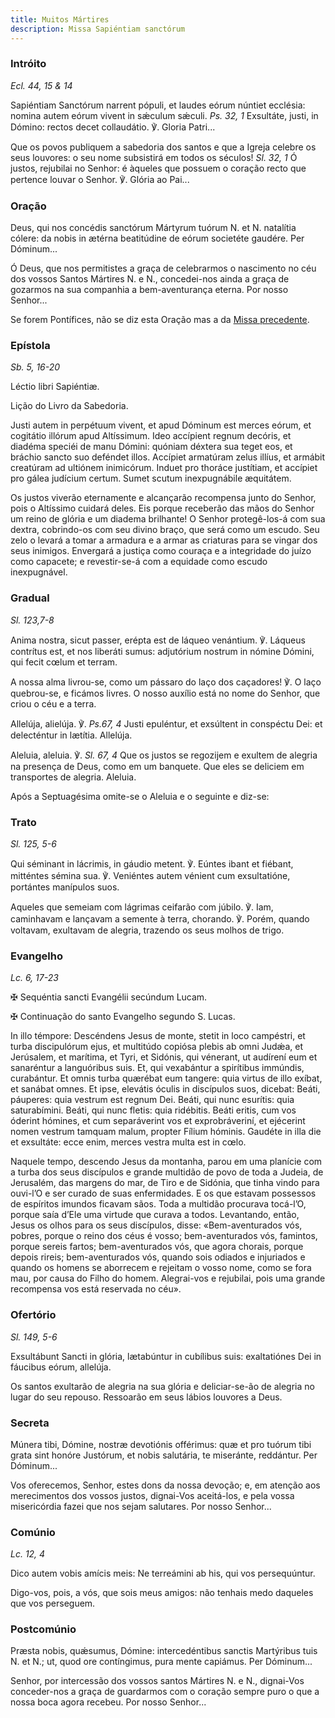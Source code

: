 ```yaml
---
title: Muitos Mártires
description: Missa Sapiéntiam sanctórum
---
```


### Intróito

<em>Ecl. 44, 15 & 14</em>

<div class="side-by-side not-content">

Sapiéntiam Sanctórum narrent pópuli, et laudes eórum núntiet ecclésia: nomina autem eórum vivent in sǽculum sǽculi. <em>Ps. 32, 1</em> Exsultáte, justi, in Dómino: rectos decet collaudátio. ℣. Gloria Patri...

Que os povos publiquem a sabedoria dos santos e que a Igreja celebre os seus louvores: o seu nome subsistirá em todos os séculos! <em>Sl. 32, 1</em> Ó justos, rejubilai no Senhor: é àqueles que possuem o coração recto que pertence louvar o Senhor. ℣. Glória ao Pai...

</div>

### Oração

<div class="side-by-side not-content">

Deus, qui nos concédis sanctórum Mártyrum tuórum <span class="text-red-500">N.</span> et <span class="text-red-500">N.</span> natalítia cólere: da nobis in ætérna beatitúdine de eórum societéte gaudére. Per Dóminum...

Ó Deus, que nos permitistes a graça de celebrarmos o nascimento no céu dos vossos Santos Mártires <span class="text-red-500">N.</span> e <span class="text-red-500">N.</span>, concedei-nos ainda a graça de gozarmos na sua companhia a bem-aventurança eterna. Por nosso Senhor...

</div>

Se forem Pontífices, não se diz esta Oração mas a da [Missa precedente](/missal/comum/6muitosmartires1#oração).

### Epístola

<em>Sb. 5, 16-20</em>

<div class="side-by-side not-content">

Léctio libri Sapiéntiæ.

Lição do Livro da Sabedoria.

Justi autem in perpétuum vivent, et apud Dóminum est merces eórum, et cogitátio illórum apud Altíssimum. Ideo accípient regnum decóris, et diadéma speciéi de manu Dómini: quóniam déxtera sua teget eos, et bráchio sancto suo deféndet illos. Accípiet armatúram zelus illíus, et armábit creatúram ad ultiónem inimicórum. Induet pro thoráce justítiam, et accípiet pro gálea judícium certum. Sumet scutum inexpugnábile æquitátem.

Os justos viverão eternamente e alcançarão recompensa junto do Senhor, pois o Altíssimo cuidará deles. Eis porque receberão das mãos do Senhor um reino de glória e um diadema brilhante! O Senhor protegê-los-á com sua dextra, cobrindo-os com seu divino braço, que será como um escudo. Seu zelo o levará a tomar a armadura e a armar as criaturas para se vingar dos seus inimigos. Envergará a justiça como couraça e a integridade do juízo como capacete; e revestir-se-á com a equidade como escudo inexpugnável.

</div>

### Gradual

<em>Sl. 123,7-8</em>

<div class="side-by-side not-content">

Anima nostra, sicut passer, erépta est de láqueo venántium. ℣. Láqueus contrítus est, et nos liberáti sumus: adjutórium nostrum in nómine Dómini, qui fecit cœlum et terram.

A nossa alma livrou-se, como um pássaro do laço dos caçadores! ℣. O laço quebrou-se, e ficámos livres. O nosso auxílio está no nome do Senhor, que criou o céu e a terra.

Allelúja, alielúja. ℣. <em>Ps.67, 4</em> Justi epuléntur, et exsúltent in conspéctu Dei: et delecténtur in lætítia. Allelúja.

Aleluia, aleluia. ℣. <em>Sl. 67, 4</em> Que os justos se regozijem e exultem de alegria na presença de Deus, como em um banquete. Que eles se deliciem em transportes de alegria. Aleluia.

</div>

<aside>Após a Septuagésima omite-se o Aleluia e o seguinte e diz-se:</aside>

### Trato

<em>Sl. 125, 5-6</em>

<div class="side-by-side not-content">

Qui séminant in lácrimis, in gáudio metent. ℣. Eúntes ibant et fiébant, mitténtes sémina sua. ℣. Veniéntes autem vénient cum exsultatióne, portántes manípulos suos.

Aqueles que semeiam com lágrimas ceifarão com júbilo. ℣. Iam, caminhavam e lançavam a semente à terra, chorando. ℣. Porém, quando voltavam, exultavam de alegria, trazendo os seus molhos de trigo.

</div>

### Evangelho

<em>Lc. 6, 17-23</em>

<div class="side-by-side not-content">

<span class="cross text-red-500">✠</span> Sequéntia sancti Evangélii secúndum Lucam.

<span class="cross text-red-500">✠</span> Continuação do santo Evangelho segundo S. Lucas.

In illo témpore: Descéndens Jesus de monte, stetit in loco campéstri, et turba discipulórum ejus, et multitúdo copiósa plebis ab omni Judǽa, et Jerúsalem, et marítima, et Tyri, et Sidónis, qui vénerant, ut audírení eum et sanaréntur a languóribus suis. Et, qui vexabántur a spirítibus immúndis, curabántur. Et omnis turba quærébat eum tangere: quia virtus de illo exíbat, et sanábat omnes. Et ipse, elevátis óculis in discípulos suos, dicebat: Beáti, páuperes: quia vestrum est regnum Dei. Beáti, qui nunc esurítis: quia saturabímini. Beáti, qui nunc fletis: quia ridébitis. Beáti eritis, cum vos óderint hómines, et cum separáverint vos et exprobráveriní, et ejécerint nomen vestrum tamquam malum, propter Fílium hóminis. Gaudéte in illa die et exsultáte: ecce enim, merces vestra multa est in cœlo.

Naquele tempo, descendo Jesus da montanha, parou em uma planície com a turba dos seus discípulos e grande multidão de povo de toda a Judeia, de Jerusalém, das margens do mar, de Tiro e de Sidónia, que tinha vindo para ouvi-l’O e ser curado de suas enfermidades. E os que estavam possessos de espíritos imundos ficavam sãos. Toda a multidão procurava tocá-l’O, porque saía d’Ele uma virtude que curava a todos. Levantando, então, Jesus os olhos para os seus discípulos, disse: «Bem-aventurados vós, pobres, porque o reino dos céus é vosso; bem-aventurados vós, famintos, porque sereis fartos; bem-aventurados vós, que agora chorais, porque depois rireis; bem-aventurados vós, quando sois odiados e injuriados e quando os homens se aborrecem e rejeitam o vosso nome, como se fora mau, por causa do Filho do homem. Alegrai-vos e rejubilai, pois uma grande recompensa vos está reservada no céu».

</div>

### Ofertório

<em>Sl. 149, 5-6</em>

<div class="side-by-side not-content">

Exsultábunt Sancti in glória, lætabúntur in cubílibus suis: exaltatiónes Dei in fáucibus eórum, allelúja.

Os santos exultarão de alegria na sua glória e deliciar-se-ão de alegria no lugar do seu repouso. Ressoarão em seus lábios louvores a Deus.

</div>

### Secreta

<div class="side-by-side not-content">

Múnera tibi, Dómine, nostræ devotiónis offérimus: quæ et pro tuórum tibi grata sint honóre Justórum, et nobis salutária, te miseránte, reddántur. Per Dóminum...

Vos oferecemos, Senhor, estes dons da nossa devoção; e, em atenção aos merecimentos dos vossos justos, dignai-Vos aceitá-los, e pela vossa misericórdia fazei que nos sejam salutares. Por nosso Senhor...

</div>

### Comúnio

<em>Lc. 12, 4</em>

<div class="side-by-side not-content">

Dico autem vobis amícis meis: Ne terreámini ab his, qui vos persequúntur.

Digo-vos, pois, a vós, que sois meus amigos: não tenhais medo daqueles que vos perseguem.

</div>

### Postcomúnio

<div class="side-by-side not-content">

Præsta nobis, quǽsumus, Dómine: intercedéntibus sanctis Martýribus tuis <span class="text-red-500">N.</span> et <span class="text-red-500">N.</span>; ut, quod ore contíngimus, pura mente capiámus. Per Dóminum...

Senhor, por intercessão dos vossos santos Mártires <span class="text-red-500">N.</span> e <span class="text-red-500">N.</span>, dignai-Vos conceder-nos a graça de guardarmos com o coração sempre puro o que a nossa boca agora recebeu. Por nosso Senhor...

</div>

